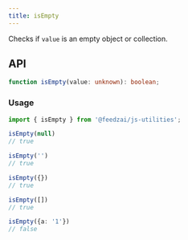 ```yaml
---
title: isEmpty
---
```

Checks if `value` is an empty object or collection.

## API

```typescript
function isEmpty(value: unknown): boolean;
```

### Usage

```typescript
import { isEmpty } from '@feedzai/js-utilities';

isEmpty(null)
// true

isEmpty('')
// true

isEmpty({})
// true

isEmpty([])
// true

isEmpty({a: '1'})
// false
```

